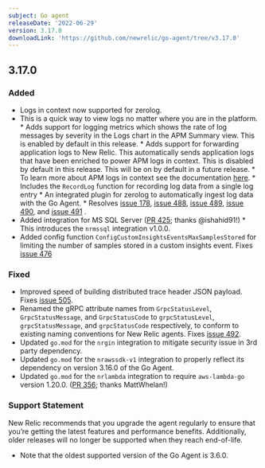 ```yaml
---
subject: Go agent
releaseDate: '2022-06-29'
version: 3.17.0
downloadLink: 'https://github.com/newrelic/go-agent/tree/v3.17.0'
---
```

## 3.17.0
### Added
* Logs in context now supported for zerolog.
* This is a quick way to view logs no matter where you are in the platform.
        * Adds support for logging metrics which shows the rate of log messages by severity in the Logs chart in the APM Summary view. This is enabled by default in this release.
        * Adds support for forwarding application logs to New Relic. This automatically sends application logs that have been enriched to power APM logs in context. This is disabled by default in this release. This will be on by default in a future release.
        * To learn more about APM logs in context see the documentation [here](https://docs.newrelic.com/docs/logs/logs-context/logs-in-context).
        * Includes the `RecordLog` function for recording log data from a single log entry
        * An integrated plugin for zerolog to automatically ingest log data with the Go Agent.
        * Resolves [issue 178](https://github.com/newrelic/go-agent/issues/178), [issue 488](https://github.com/newrelic/go-agent/issues/488), [issue 489](https://github.com/newrelic/go-agent/issues/489), [issue 490](https://github.com/newrelic/go-agent/issues/490), and [issue 491](https://github.com/newrelic/go-agent/issues/491) .
* Added integration for MS SQL Server ([PR 425](https://github.com/newrelic/go-agent/pull/425); thanks @ishahid91!)
        * This introduces the `nrmssql` integration v1.0.0.
* Added config function `ConfigCustomInsightsEventsMaxSamplesStored` for limiting the number of samples stored in a custom insights event. Fixes [issue 476](https://github.com/newrelic/go-agent/issues/476)

### Fixed
* Improved speed of building distributed trace header JSON payload. Fixes [issue 505](https://github.com/newrelic/go-agent/issues/505).
* Renamed the gRPC attribute names from  `GrpcStatusLevel`, `GrpcStatusMessage`, and `GrpcStatusCode` to `grpcStatusLevel`, `grpcStatusMessage`, and `grpcStatusCode` respectively, to conform to existing naming conventions for New Relic agents. Fixes [issue 492](https://github.com/newrelic/go-agent/issues/492).
* Updated `go.mod` for the `nrgin` integration to mitigate security issue in 3rd party dependency.
* Updated `go.mod` for the `nrawssdk-v1` integration to properly reflect its dependency on version 3.16.0 of the Go Agent.
* Updated `go.mod` for the `nrlambda` integration to require `aws-lambda-go` version 1.20.0. ([PR 356](https://github.com/newrelic/go-agent/pull/356); thanks MattWhelan!)

### Support Statement
New Relic recommends that you upgrade the agent regularly to ensure that you’re getting the latest features and performance benefits. Additionally, older releases will no longer be supported when they reach end-of-life.
* Note that the oldest supported version of the Go Agent is 3.6.0.
